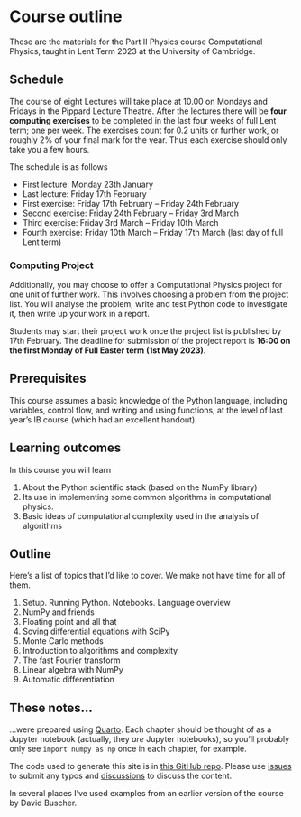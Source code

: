 # Course outline {.unnumbered}

These are the materials for the Part II Physics course Computational Physics, taught in Lent Term 2023 at the University of Cambridge. 

## Schedule

The course of eight Lectures will take place at 10.00 on Mondays and Fridays in the Pippard Lecture Theatre. After the lectures there will be __four computing exercises__ to be completed in the last four weeks of full Lent term; one per week. The exercises count for 0.2 units or further work, or roughly 2% of your final mark for the year. Thus each exercise should only take you a few hours. 

The schedule is as follows

- First lecture: Monday 23th January
- Last lecture: Friday 17th February
- First exercise: Friday 17th February – Friday 24th February
- Second exercise: Friday 24th February – Friday 3rd March
- Third exercise: Friday 3rd March – Friday 10th March
- Fourth exercise: Friday 10th March – Friday 17th March (last day of full Lent term)

### Computing Project

Additionally, you may choose to offer a Computational Physics project for one unit of further work. This involves choosing a problem from the project list. You will analyse the problem, write and test Python code to investigate it, then write up your work in a report. 

Students may start their project work once the project list is published by 17th February. The deadline for submission of the project report is __16:00 on the first Monday of Full Easter term (1st May 2023)__.

## Prerequisites

This course assumes a basic knowledge of the Python language, including variables, control flow, and writing and using functions, at the level of last year's IB course (which had an excellent handout). 

## Learning outcomes

In this course you will learn

1. About the Python scientific stack (based on the NumPy library)
2. Its use in implementing some common algorithms in computational physics.
3. Basic ideas of computational complexity used in the analysis of algorithms

## Outline 

Here's a list of topics that I'd like to cover. We make not have time for all of them.

1. Setup. Running Python. Notebooks. Language overview
2. NumPy and friends
3. Floating point and all that
4. Soving differential equations with SciPy
5. Monte Carlo methods
6. Introduction to algorithms and complexity
7. The fast Fourier transform
8. Linear algebra with NumPy
9. Automatic differentiation 

<!-- 4. Numerical algos. SciPy
5. Other libraries. Pandas and scikit-learn. Kaggle
6. Algorithms and complexity. Simple Examples. FFT? Importance of...(see https://ieeexplore.ieee.org/document/814652). Matrix multiplication. Strassen and Alpha Tensor. Nice discussion in Nature of Computation
7. Types of algorithm e.g. divide and conquer, dynamic programming (at level of grokking algos book). Recursion. 
8. Random algorithms e.g. Monte Carlo. Inference.
9. Fun. Machine learning. Diffusion models
10. Software engineering principles. Version control. Tests
11. Acceleration. Numba, CuPy, etc. -->

<!-- Trebst's applications:
ODE, Monte Carlo simulation, data analysis, QM scattering, Linear algebra, Neural Nets

Refer to French book for more examples.

PCA as application of linear algebra and quantum mechanics

Random matrix theory
Linear regression

Linear programming.

FFT invented before Fourier

Garth Wells has nice material about algos and complexity
https://github.com/CambridgeEngineering/PartIA-Computing-Michaelmas/

Hashing

Books

Part IB notes are very good

Garth Wells

https://github.com/CambridgeEngineering/PartIA-Computing-Michaelmas/

Rougier

https://www.labri.fr/perso/nrougier/from-python-to-numpy/
https://github.com/rougier/scientific-visualization-book


Numpy. Basics of ufuncs and vectorization 
2. Loading and saving data
3. Data types. Floating point. Machine precision
4. Implementing algos using vectorization (ODEs)
5. Numerical techniques: ODS, optimization
6. Computational complexity
	1. Complexity of simple algos. Division algorithm as binary search (Ryan O'Donnell tweet)
	2. Euler algorithm
	3. Complexity of linear algebra operations. Matrix-matrix and matrix-vector. Solving equations can be easier if matrices have structure see e.g. https://martin-thoma.com/solving-equations-of-upper-triangular-matrices/. This is forward   / backward substitution. 
	4. Strategies: divide and conquer (examples: exponentiation, Strassen, FFT)
	5. Monte Carlo and probabilistic methods
	6. Dynamic programming
7. Version control. GitHub. Pull requests. Code review. Look up some code in `scipy` -->

## These notes...

...were prepared using [Quarto](https://quarto.org/). Each chapter should be thought of as a Jupyter notebook (actually, they _are_ Jupyter notebooks), so you'll probably only see `import numpy as np` once in each chapter, for example. 

The code used to generate this site is in [this GitHub repo](https://github.com/AustenLamacraft/part-ii-computational-physics). Please use [issues](https://github.com/AustenLamacraft/part-ii-computational-physics/issues) to submit any typos and [discussions](https://github.com/AustenLamacraft/part-ii-computational-physics/discussions) to discuss the content.

In several places I've used examples from an earlier version of the course by David Buscher.


